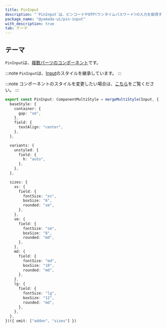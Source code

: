 ```yaml
---
title: PinInput
description: "`PinInput`は、ピンコードやOTP(ワンタイムパスワード)の入力を取得するために使用されるコンポーネントです。"
package_name: "@yamada-ui/pin-input"
with_description: true
tab: テーマ
---
```


## テーマ

`PinInput`は、[複数パーツのコンポーネント](/styled-system/theming/component-styles#複数パーツのコンポーネント)です。

:::note
`PinInput`は、[Input](/components/forms/input)のスタイルを継承しています。
:::

:::note
コンポーネントのスタイルを変更したい場合は、[こちら](/styled-system/theming/customize-theme#コンポーネントのスタイルを変更する)をご覧ください。
:::

```ts
export const PinInput: ComponentMultiStyle = mergeMultiStyle(Input, {
  baseStyle: {
    container: {
      gap: "sm",
    },
    field: {
      textAlign: "center",
    },
  },

  variants: {
    unstyled: {
      field: {
        h: "auto",
      },
    },
  },

  sizes: {
    xs: {
      field: {
        fontSize: "xs",
        boxSize: "6",
        rounded: "sm",
      },
    },
    sm: {
      field: {
        fontSize: "sm",
        boxSize: "8",
        rounded: "md",
      },
    },
    md: {
      field: {
        fontSize: "md",
        boxSize: "10",
        rounded: "md",
      },
    },
    lg: {
      field: {
        fontSize: "lg",
        boxSize: "12",
        rounded: "md",
      },
    },
  },
})({ omit: ["addon", "sizes"] })
```
